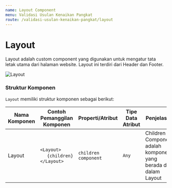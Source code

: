 ```yaml
---
name: Layout Component
menu: Validasi Usulan Kenaikan Pangkat
route: /validasi-usulan-kenaikan-pangkat/layout
---
```


# Layout

Layout adalah custom component yang digunakan untuk
mengatur tata letak utama dari halaman website.
Layout ini terdiri dari Header dan Footer.

![Layout](../../src/img/Layout.png)

### Struktur Komponen

`Layout` memiliki struktur komponen sebagai berikut:

| Nama Komponen | Contoh Pemanggilan <br/> Komponen                                             | Properti/Atribut     | Tipe Data <br/> Atribut | Penjelasan                                                                 |
| ------------- | ----------------------------------------------------------------------------- | -------------------- | ----------------------- | -------------------------------------------------------------------------- |
| Layout        | `<Layout>` <br/> &nbsp;&nbsp;&nbsp;&nbsp;&nbsp;`{children}` <br/> `</Layout>` | `children component` | `Any`                   | Children Component adalah <br/> komponen yang berada di dalam <br/> Layout |
